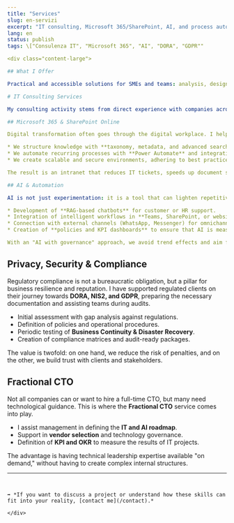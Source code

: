 ```yaml
---
title: "Services"
slug: en-servizi
excerpt: "IT consulting, Microsoft 365/SharePoint, AI, and process automation."
lang: en
status: publish
tags: \["Consulenza IT", "Microsoft 365", "AI", "DORA", "GDPR""

<div class="content-large">

## What I Offer

Practical and accessible solutions for SMEs and teams: analysis, design, and delivery.

# IT Consulting Services

My consulting activity stems from direct experience with companies across various sectors - particularly **banks, manufacturing, and telecom** - where I have had the opportunity to guide teams and IT departments in adopting new technologies and regulatory compliance. I do not offer "packaged" solutions, but concrete paths that combine analysis, rapid prototyping, continuous testing, and operational support until production deployment. The goal is always the same: **to deliver measurable value quickly**, reducing risks and complexity.

## Microsoft 365 & SharePoint Online

Digital transformation often goes through the digital workplace. I help companies **design and implement corporate intranets** that are not just simple bulletin boards, but daily work tools.

* We structure knowledge with **taxonomy, metadata, and advanced search**.
* We automate recurring processes with **Power Automate** and integrations to SAP/ERP.
* We create scalable and secure environments, adhering to best practices in **governance and compliance**.

The result is an intranet that reduces IT tickets, speeds up document searches, and improves collaboration between departments.

## AI & Automation

AI is not just experimentation: it is a tool that can lighten repetitive tasks and give teams more time for high-value activities.

* Development of **RAG-based chatbots** for customer or HR support.
* Integration of intelligent workflows in **Teams, SharePoint, or websites**.
* Connection with external channels (WhatsApp, Messenger) for omnichannel communications.
* Creation of **policies and KPI dashboards** to ensure that AI is measurable and under control.

With an "AI with governance" approach, we avoid trend effects and aim for stable, secure, and auditable solutions.
```

## Privacy, Security & Compliance

Regulatory compliance is not a bureaucratic obligation, but a pillar for business resilience and reputation. I have supported regulated clients on their journey towards **DORA, NIS2, and GDPR**, preparing the necessary documentation and assisting teams during audits.

* Initial assessment with gap analysis against regulations.
* Definition of policies and operational procedures.
* Periodic testing of **Business Continuity & Disaster Recovery**.
* Creation of compliance matrices and audit-ready packages.

The value is twofold: on one hand, we reduce the risk of penalties, and on the other, we build trust with clients and stakeholders.

## Fractional CTO

Not all companies can or want to hire a full-time CTO, but many need technological guidance. This is where the **Fractional CTO** service comes into play.

* I assist management in defining the **IT and AI roadmap**.
* Support in **vendor selection** and technology governance.
* Definition of **KPI and OKR** to measure the results of IT projects.

The advantage is having technical leadership expertise available "on demand," without having to create complex internal structures.

---
```


➡️ *If you want to discuss a project or understand how these skills can fit into your reality, [contact me](/contact).*

</div>